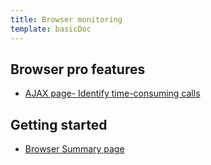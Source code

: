 ```yaml
---
title: Browser monitoring
template: basicDoc
---
```


## Browser pro features

* [AJAX page- Identify time-consuming calls](/docs/browser/browser-monitoring/browser-pro-features/ajax-page-identify-time-consuming-calls)

## Getting started

* [Browser Summary page](/docs/browser/browser-monitoring/getting-started/browser-summary-page)
